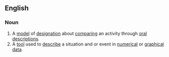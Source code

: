 ==English==

===Noun===
{{examples-right|sense=tool for numerical data|“Joseph has traveled 50% of his 26 hour journey between Florida and Maine.” [not] “Joseph is in the middle of his trip”}}
{{en-noun|sg=[[communicable]] [[scale]]}}

# A [[model]] of [[designation]] about [[comparing]] an activity through [[oral]] [[descriptions]]. 
# A [[tool]] used to [[describe]] a situation and or event in [[numerical]] or [[graphical]] [[data]].